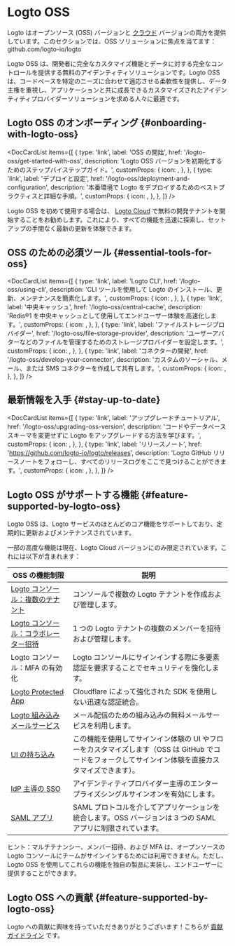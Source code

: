 
# Logto OSS

Logto はオープンソース (OSS) バージョンと [クラウド](/logto-cloud) バージョンの両方を提供しています。このセクションでは、OSS ソリューションに焦点を当てます：<Url type="inline" href="https://github.com/logto-io/logto">github.com/logto-io/logto</Url>

Logto OSS は、開発者に完全なカスタマイズ機能とデータに対する完全なコントロールを提供する無料のアイデンティティソリューションです。Logto OSS は、コードベースを特定のニーズに合わせて適応させる柔軟性を提供し、データ主権を重視し、アプリケーションと共に成長できるカスタマイズされたアイデンティティプロバイダーソリューションを求める人々に最適です。

## Logto OSS のオンボーディング \{#onboarding-with-logto-oss}

<DocCardList
  items={[
    {
      type: 'link',
      label: 'OSS の開始',
      href: '/logto-oss/get-started-with-oss',
      description: 'Logto OSS バージョンを初期化するためのステップバイステップガイド。',
      customProps: {
        icon: <RocketIcon />,
      },
    },
    {
      type: 'link',
      label: 'デプロイと設定',
      href: '/logto-oss/deployment-and-configuration',
      description:
        '本番環境で Logto をデプロイするためのベストプラクティスと詳細な手順。',
      customProps: {
        icon: <GearIcon />,
      },
    },
  ]}
/>

<Admonition type="tip" title="クイックスタートが必要ですか？">

Logto OSS を初めて使用する場合は、 [Logto Cloud](https://cloud.logto.io) で無料の開発テナントを開始することをお勧めします。これにより、すべての機能を迅速に探索し、セットアップの手間なく最新の更新を体験できます。

</Admonition>

## OSS のための必須ツール \{#essential-tools-for-oss}

<DocCardList
  items={[
    {
      type: 'link',
      label: 'Logto CLI',
      href: '/logto-oss/using-cli',
      description: 'CLI ツールを使用して Logto のインストール、更新、メンテナンスを簡素化します。',
      customProps: {
        icon: <CliIcon />,
      },
    },
    {
      type: 'link',
      label: '中央キャッシュ',
      href: '/logto-oss/central-cache',
      description: 'Redis®1 を中央キャッシュとして使用してエンドユーザー体験を高速化します。',
      customProps: {
        icon: <CentralCacheIcon />,
      },
    },
    {
      type: 'link',
      label: 'ファイルストレージプロバイダー',
      href: '/logto-oss/file-storage-provider',
      description: 'ユーザーアバターなどのファイルを管理するためのストレージプロバイダーを設定します。',
      customProps: {
        icon: <FileStorageIcon />,
      },
    },
    {
      type: 'link',
      label: 'コネクターの開発',
      href: '/logto-oss/develop-your-connector',
      description: 'カスタムのソーシャル、メール、または SMS コネクターを作成して共有します。',
      customProps: {
        icon: <ConnectorsIcon />,
      },
    },
  ]}
/>
## 最新情報を入手 \{#stay-up-to-date}

<DocCardList
  items={[
    {
      type: 'link',
      label: 'アップグレードチュートリアル',
      href: '/logto-oss/upgrading-oss-version',
      description: 'コードやデータベーススキーマを変更せずに Logto をアップグレードする方法を学びます。',
      customProps: {
        icon: <UpdateIcon />,
      },
    },
    {
      type: 'link',
      label: 'リリースノート',
      href: 'https://github.com/logto-io/logto/releases',
      description:
        'Logto GitHub リリースノートをフォローし、すべてのリリースログをここで見つけることができます。',
      customProps: {
        icon: <DocumentIcon />,
      },
    },
  ]}
/>

## Logto OSS がサポートする機能 \{#feature-supported-by-logto-oss}

Logto OSS は、Logto サービスのほとんどのコア機能をサポートしており、定期的に更新およびメンテナンスされています。

一部の高度な機能は現在、Logto Cloud バージョンにのみ限定されています。これには以下が含まれます：

| OSS の機能制限                                                          | 説明                                                                                                                                        |
| ----------------------------------------------------------------------------------- | -------------------------------------------------------------------------------------------------------------------------------------------------- |
| [Logto コンソール：複数のテナント](/logto-cloud/tenant-settings)                     | コンソールで複数の Logto テナントを作成および管理します。                                                                                             |
| [Logto コンソール：コラボレーター招待](/logto-cloud/tenant-member-management)     | 1 つの Logto テナントの複数のメンバーを招待および管理します。                                                                                            |
| Logto コンソール：MFA の有効化                                                           | Logto コンソールにサインインする際に多要素認証を要求することでセキュリティを強化します。                                                    |
| [Logto Protected App](/integrate-logto/protected-app)                               | Cloudflare によって強化された SDK を使用しない迅速な認証統合。                                                                                |
| [Logto 組み込みメールサービス](/connectors/email-connectors/built-in-email-service) | メール配信のための組み込みの無料メールサービスを利用します。                                                                                    |
| [UI の持ち込み](/customization/bring-your-ui)                                       | この機能を使用してサインイン体験の UI やフローをカスタマイズします（OSS は GitHub でコードをフォークしてサインイン体験を直接カスタマイズできます）。 |
| [IdP 主導の SSO](/end-user-flows/enterprise-sso/idp-initiated-sso)               | アイデンティティプロバイダー主導のエンタープライズシングルサインオンを有効にします。                                                                                      |
| [SAML アプリ](/integrate-logto/saml-app)                                              | SAML プロトコルを介してアプリケーションを統合します。OSS バージョンは 3 つの SAML アプリに制限されています。                                                               |

ヒント：マルチテナンシー、メンバー招待、および MFA は、オープンソースの Logto コンソールにチームがサインインするためには利用できません。ただし、Logto OSS を使用してこれらの機能を独自の製品に実装し、エンドユーザーに提供することができます。

## Logto OSS への貢献 \{#feature-supported-by-logto-oss}

Logto への貢献に興味を持っていただきありがとうございます！こちらが [貢献ガイドライン](/logto-oss/contribution) です。